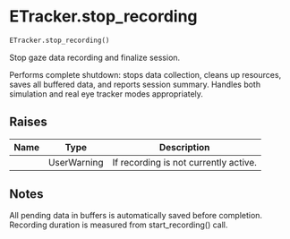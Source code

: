 # ETracker.stop_recording { #DeToX.ETracker.stop_recording }

```python
ETracker.stop_recording()
```

Stop gaze data recording and finalize session.

Performs complete shutdown: stops data collection, cleans up resources,
saves all buffered data, and reports session summary. Handles both
simulation and real eye tracker modes appropriately.

## Raises {.doc-section .doc-section-raises}

| Name   | Type        | Description                           |
|--------|-------------|---------------------------------------|
|        | UserWarning | If recording is not currently active. |

## Notes {.doc-section .doc-section-notes}

All pending data in buffers is automatically saved before completion.
Recording duration is measured from start_recording() call.